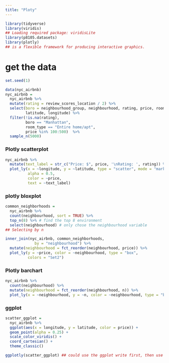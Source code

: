 ```yaml
---
title: "Ploty"
---
```


```r
library(tidyverse)
library(viridis)
## Loading required package: viridisLite
library(p8105.datasets)
library(plotly)
## is a flexible framework for producing interactive graphics.
```

# get the data
```r
set.seed(1)

data(nyc_airbnb)
nyc_airbnb = 
  nyc_airbnb %>% 
  mutate(rating = review_scores_location / 2) %>%
  select(boro = neighbourhood_group, neighbourhood, rating, price, room_type,
         latitude, longitude) %>%
  filter(!is.na(rating), 
         boro == "Manhattan",
         room_type == "Entire home/apt",
         price %in% 100:500)  %>% 
  sample_n(5000)
```

### Plotly scatterplot
```r
nyc_airbnb %>%
  mutate(text_label = str_c("Price: $", price, '\nRating: ', rating)) %>% #\n: means new line
  plot_ly(x = ~longitude, y = ~latitude, type = "scatter", mode = "markers",
          alpha = 0.5, 
          color = ~price,
          text = ~text_label)
```

### plotly bloxplot
```r
common_neighborhoods =
  nyc_airbnb %>% 
  count(neighbourhood, sort = TRUE) %>% 
  top_n(8) %>% # find the top 8 environment
  select(neighbourhood) # only chose the neighbourhood variable 
## Selecting by n

inner_join(nyc_airbnb, common_neighborhoods,
             by = "neighbourhood") %>% 
  mutate(neighbourhood = fct_reorder(neighbourhood, price)) %>% 
  plot_ly(y = ~price, color = ~neighbourhood, type = "box",
          colors = "Set2")
```

### Plotly barchart
```r
nyc_airbnb %>% 
  count(neighbourhood) %>% 
  mutate(neighbourhood = fct_reorder(neighbourhood, n)) %>% 
  plot_ly(x = ~neighbourhood, y = ~n, color = ~neighbourhood, type = "bar")
```


### ggplot
```r
scatter_ggplot = 
  nyc_airbnb %>%
  ggplot(aes(x = longitude, y = latitude, color = price)) +
  geom_point(alpha = 0.25) +
  scale_color_viridis() +
  coord_cartesian() +
  theme_classic()

ggplotly(scatter_ggplot) ## could use the ggplot write first, then use the ggplotly to show
```


